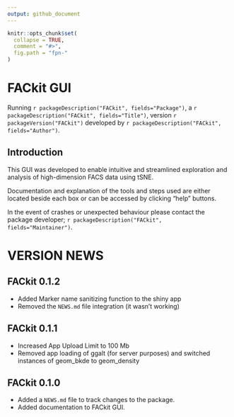```yaml
---
output: github_document
---
```


<!-- front_page_notes.md is generated from front_page_notes.Rmd. Please edit that file -->

```r
knitr::opts_chunk$set(
  collapse = TRUE,
  comment = "#>",
  fig.path = "fpn-"
)
```


# FACkit GUI

Running `r packageDescription("FACkit", fields="Package")`, a `r packageDescription("FACkit", fields="Title")`, version `r packageVersion("FACkit")` developed by `r packageDescription("FACkit", fields="Author")`. 

## Introduction

This GUI was developed to enable intuitive and streamlined exploration and analysis of high-dimension FACS data using tSNE.

Documentation and explanation of the tools and steps used are either located beside each box or can be accessed by clicking "help" buttons.

In the event of crashes or unexpected behaviour please contact the package developer; `r packageDescription("FACkit", fields="Maintainer")`.

# VERSION NEWS

## FACkit 0.1.2

* Added Marker name sanitizing function to the shiny app
* Removed the `NEWS.md` file integration (it wasn't working)

## FACkit 0.1.1

* Increased App Upload Limit to 100 Mb
* Removed app loading of ggalt (for server purposes) and switched instances of geom_bkde to geom_density 

## FACkit 0.1.0

* Added a `NEWS.md` file to track changes to the package.
* Added documentation to FACkit GUI.
